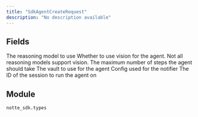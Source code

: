 ```yaml
---
title: "SdkAgentCreateRequest"
description: "No description available"
---
```




## Fields

<ParamField path="reasoning_model" type="UnionType[LlmModel, str]" required>
  The reasoning model to use
</ParamField>

<ParamField path="use_vision" type="bool" required>
  Whether to use vision for the agent. Not all reasoning models support vision.
</ParamField>

<ParamField path="max_steps" type="int" required>
  The maximum number of steps the agent should take
</ParamField>

<ParamField path="vault_id" type="UnionType[str, None]" required>
  The vault to use for the agent
</ParamField>

<ParamField path="notifier_config" type="UnionType[Dict[str, Any], None]" required>
  Config used for the notifier
</ParamField>

<ParamField path="session_id" type="str" required>
  The ID of the session to run the agent on
</ParamField>


## Module

`notte_sdk.types`
